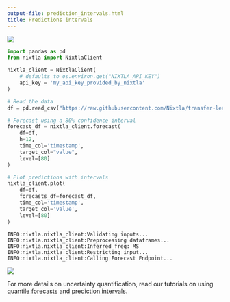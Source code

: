```yaml
---
output-file: prediction_intervals.html
title: Predictions intervals
---
```



[![](https://colab.research.google.com/assets/colab-badge.svg)](https://colab.research.google.com/github/Nixtla/nixtla/blob/main/nbs/docs/capabilities/forecast/10_prediction_intervals.ipynb)

```python
import pandas as pd
from nixtla import NixtlaClient
```


```python
nixtla_client = NixtlaClient(
    # defaults to os.environ.get("NIXTLA_API_KEY")
    api_key = 'my_api_key_provided_by_nixtla'
)
```


```python
# Read the data
df = pd.read_csv("https://raw.githubusercontent.com/Nixtla/transfer-learning-time-series/main/datasets/air_passengers.csv")

# Forecast using a 80% confidence interval
forecast_df = nixtla_client.forecast(
    df=df,
    h=12,
    time_col='timestamp',
    target_col="value",
    level=[80]
)

# Plot predictions with intervals
nixtla_client.plot(
    df=df, 
    forecasts_df=forecast_df, 
    time_col='timestamp', 
    target_col='value',
    level=[80]
)
```

``` text
INFO:nixtla.nixtla_client:Validating inputs...
INFO:nixtla.nixtla_client:Preprocessing dataframes...
INFO:nixtla.nixtla_client:Inferred freq: MS
INFO:nixtla.nixtla_client:Restricting input...
INFO:nixtla.nixtla_client:Calling Forecast Endpoint...
```

![](/nixtla/docs/capabilities/forecast/10_prediction_intervals_files/figure-markdown_strict/cell-5-output-2.png)

For more details on uncertainty quantification, read our tutorials on
using [quantile
forecasts](https://docs.nixtla.io/docs/tutorials-quantile_forecasts) and
[prediction
intervals](https://docs.nixtla.io/docs/tutorials-prediction_intervals).

